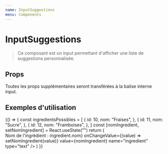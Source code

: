 ```yaml
---
name: InputSuggestions
menu: Components
---
```


# InputSuggestions


> Ce composant est un input permettant d'afficher une liste de suggestions personnalisée.

## Props
<Props of={InputSuggestions} />

Toutes les props supplémentaires seront transférées à la balise interne input.


## Exemples d'utilisation

<Playground>
  {() => {
    const ingredientsPossibles = [
      {
        id: 10,
        nom: "Fraises",
      },
      {
        id: 11,
        nom: "Sucre",
      },
      {
        id: 12,
        nom: "Framboises",
      },
    ]
    const [nomIngredient, setNomIngredient] = React.useState("")
    return (
      <form>
        <label htmlFor="nomIngredient">Nom de l'ingrédient : </label>
          <InputSuggestions
            elements={ingredientsPossibles}
            id="nomIngredient"
            getElementText={(ingredient) => ingredient.nom}
            onChangeValue={(value) => setNomIngredient(value)}
            value={nomIngredient}
            name="ingredient"
            type="text"
          />
      </form>
    )
  }}
</Playground>
